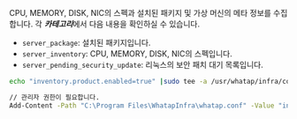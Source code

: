 CPU, MEMORY, DISK, NIC의 스펙과 설치된 패키지 및 가상 머신의 메타 정보를 수집합니다.
각 ***카테고리***에서 다음 내용을 확인하실 수 있습니다.

* `server_package`: 설치된 패키지입니다.
* `server_inventory`: CPU, MEMORY, DISK, NIC의 스펙입니다.
* `server_pending_security_update`: 리눅스의 보안 패치 대기 목록입니다.

<Tabs>
<TabItem value="lxs" label="Linux Shell">

```bash title=SH
echo "inventory.product.enabled=true" |sudo tee -a /usr/whatap/infra/conf/whatap.conf
```

</TabItem>
<TabItem value="wps" label="Windows Powershell">

```bash title=SH
// 관리자 권한이 필요합니다.
Add-Content -Path "C:\Program Files\WhatapInfra\whatap.conf" -Value "inventory.product.enabled=true"
```

</TabItem>
</Tabs>